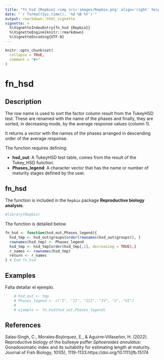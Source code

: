 ---
title: "fn_hsd {Repbio} <img src='images/Repbio.png' align='right' height='20%' width='20%'/>"
date: "`r format(Sys.time(), '%d %B %Y')`"
output: rmarkdown::html_vignette
vignette: >
  %\VignetteIndexEntry{fn_hsd {Repbio}}
  %\VignetteEngine{knitr::rmarkdown}
  %\VignetteEncoding{UTF-8}
---

```{r, include = FALSE}
knitr::opts_chunk$set(
  collapse = TRUE,
  comment = "#>"
)
```

# fn_hsd

## Description

The row name is used to sort the factor column result from the TukeyHSD test. 
These are renamed with the name of the phases and finally, they are sorted, in 
decreasing mode, by the average response values (column 1).

It returns a vector with the names of the phases arranged in descending order of
the average response.


The function requires defining:

 * **hsd_out**: A TukeyHSD test table, comes from the result of the Tukey_HSD function. 
 * **Phases_legend**: A character vector that has the name or number of maturity stages defined by the user.

## fn_hsd

The function is included in the `Repbio` package **Reproductive biology analysis**.


```{r setup}
#library(Repbio)
```


The function is detailed below.

```{r, warning=FALSE, message=FALSE}
fn_hsd <- function(hsd_out,Phases_legend){
  hsd_tmp <- hsd_out$groups[order(rownames(hsd_out$groups)), ]
  rownames(hsd_tmp) <- Phases_legend
  hsd_tmp <- hsd_tmp[order(hsd_tmp[,1], decreasing = TRUE),]
  r_names <- rownames(hsd_tmp)
  return <- r_names
} # End fn_hsd
```


## Examples

Falta detallar el ejemplo.

```{r, warning=FALSE, message=FALSE, results='asis'}
    # hsd_out <- tmp
    # Phases_legend <- c("I", "II", "III", "IV", "V", "VI")
    # 
    # ejemplo <- fn_hsd(hsd_out,Phases_legend)
```


## References

Salas‐Singh, C., Morales‐Bojórquez, E., & Aguirre‐Villaseñor, H. (2022). Reproductive biology of the bullseye puffer *Sphoeroides annulatus*: Gonadosomatic index and its suitability for estimating length at maturity. Journal of Fish Biology, 101(5), 1119-1133.https://doi.org/10.1111/jfb.15174
